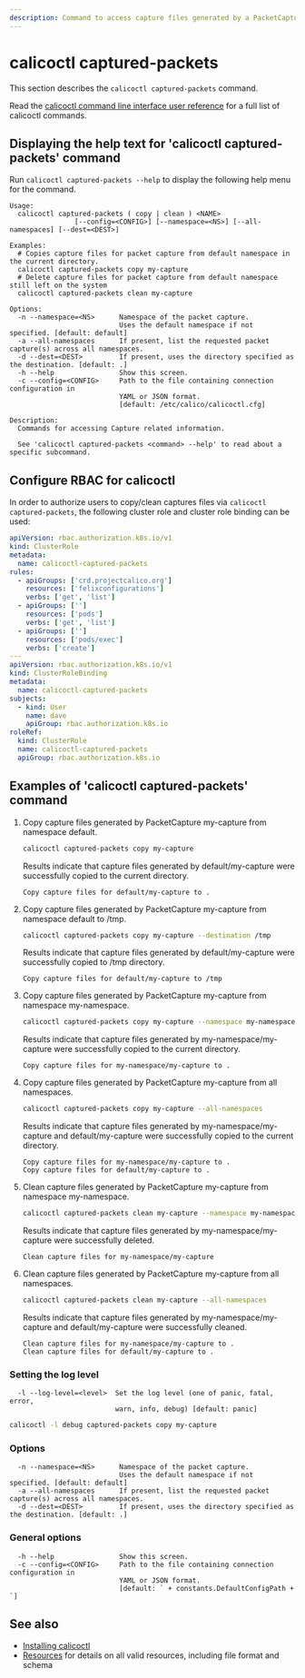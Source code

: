 ```yaml
---
description: Command to access capture files generated by a PacketCapture.
---
```


# calicoctl captured-packets

This section describes the `calicoctl captured-packets` command.

Read the [calicoctl command line interface user reference](overview.mdx)
for a full list of calicoctl commands.

## Displaying the help text for 'calicoctl captured-packets' command

Run `calicoctl captured-packets --help` to display the following help menu for the
command.

```
Usage:
  calicoctl captured-packets ( copy | clean ) <NAME>
                [--config=<CONFIG>] [--namespace=<NS>] [--all-namespaces] [--dest=<DEST>]

Examples:
  # Copies capture files for packet capture from default namespace in the current directory.
  calicoctl captured-packets copy my-capture
  # Delete capture files for packet capture from default namespace still left on the system
  calicoctl captured-packets clean my-capture

Options:
  -n --namespace=<NS>      Namespace of the packet capture.
                           Uses the default namespace if not specified. [default: default]
  -a --all-namespaces      If present, list the requested packet capture(s) across all namespaces.
  -d --dest=<DEST>         If present, uses the directory specified as the destination. [default: .]
  -h --help                Show this screen.
  -c --config=<CONFIG>     Path to the file containing connection configuration in
                           YAML or JSON format.
                           [default: /etc/calico/calicoctl.cfg]

Description:
  Commands for accessing Capture related information.

  See 'calicoctl captured-packets <command> --help' to read about a specific subcommand.

```

## Configure RBAC for calicoctl

In order to authorize users to copy/clean captures files via `calicoctl captured-packets`, the following cluster role and cluster role binding can be used:

```yaml
apiVersion: rbac.authorization.k8s.io/v1
kind: ClusterRole
metadata:
  name: calicoctl-captured-packets
rules:
  - apiGroups: ['crd.projectcalico.org']
    resources: ['felixconfigurations']
    verbs: ['get', 'list']
  - apiGroups: ['']
    resources: ['pods']
    verbs: ['get', 'list']
  - apiGroups: ['']
    resources: ['pods/exec']
    verbs: ['create']
---
apiVersion: rbac.authorization.k8s.io/v1
kind: ClusterRoleBinding
metadata:
  name: calicoctl-captured-packets
subjects:
  - kind: User
    name: dave
    apiGroup: rbac.authorization.k8s.io
roleRef:
  kind: ClusterRole
  name: calicoctl-captured-packets
  apiGroup: rbac.authorization.k8s.io
```

## Examples of 'calicoctl captured-packets' command

1. Copy capture files generated by PacketCapture my-capture from namespace default.

   ```bash
   calicoctl captured-packets copy my-capture
   ```

   Results indicate that capture files generated by default/my-capture were successfully copied to the current directory.

   ```
   Copy capture files for default/my-capture to .
   ```

1. Copy capture files generated by PacketCapture my-capture from namespace default to /tmp.

   ```bash
   calicoctl captured-packets copy my-capture --destination /tmp
   ```

   Results indicate that capture files generated by default/my-capture were successfully copied to /tmp directory.

   ```
   Copy capture files for default/my-capture to /tmp
   ```

1. Copy capture files generated by PacketCapture my-capture from namespace my-namespace.

   ```bash
   calicoctl captured-packets copy my-capture --namespace my-namespace
   ```

   Results indicate that capture files generated by my-namespace/my-capture were successfully copied to the current directory.

   ```
   Copy capture files for my-namespace/my-capture to .
   ```

1. Copy capture files generated by PacketCapture my-capture from all namespaces.

   ```bash
   calicoctl captured-packets copy my-capture --all-namespaces
   ```

   Results indicate that capture files generated by my-namespace/my-capture and default/my-capture were successfully copied to the current directory.

   ```
   Copy capture files for my-namespace/my-capture to .
   Copy capture files for default/my-capture to .
   ```

1. Clean capture files generated by PacketCapture my-capture from namespace my-namespace.

   ```bash
   calicoctl captured-packets clean my-capture --namespace my-namespace
   ```

   Results indicate that capture files generated by my-namespace/my-capture were successfully deleted.

   ```
   Clean capture files for my-namespace/my-capture
   ```

1. Clean capture files generated by PacketCapture my-capture from all namespaces.

   ```bash
   calicoctl captured-packets clean my-capture --all-namespaces
   ```

   Results indicate that capture files generated by my-namespace/my-capture and default/my-capture were successfully cleaned.

   ```
   Clean capture files for my-namespace/my-capture to .
   Clean capture files for default/my-capture to .
   ```

### Setting the log level

```
  -l --log-level=<level>  Set the log level (one of panic, fatal, error,
                          warn, info, debug) [default: panic]
```

```bash
calicoctl -l debug captured-packets copy my-capture
```

### Options

```
  -n --namespace=<NS>      Namespace of the packet capture.
                           Uses the default namespace if not specified. [default: default]
  -a --all-namespaces      If present, list the requested packet capture(s) across all namespaces.
  -d --dest=<DEST>         If present, uses the directory specified as the destination. [default: .]
```

### General options

```
  -h --help                Show this screen.
  -c --config=<CONFIG>     Path to the file containing connection configuration in
                           YAML or JSON format.
                           [default: ` + constants.DefaultConfigPath + `]
```

## See also

- [Installing calicoctl](../../../operations/clis/calicoctl/install.mdx)
- [Resources](../../resources/overview.mdx) for details on all valid resources, including file format
  and schema
